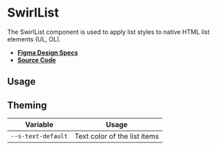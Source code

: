 
<Meta title="Components/SwirlList" />

# SwirlList

The SwirlList component is used to apply list styles to native HTML list
elements (UL, OL).

- **[Figma Design Specs](https://www.figma.com/file/iRHiAFsHxnzux8gQ9EjlZe/Flip-Components?node-id=939%3A12955)**
- **[Source Code](https://github.com/flip-corp/swirl/tree/main/packages/swirl-components/src/components/swirl-list)**

## Usage

<Canvas of={Stories.SwirlList} sourceState="shown"></Canvas>

## Theming

| Variable           | Usage                        |
| ------------------ | ---------------------------- |
| `--s-text-default` | Text color of the list items |
